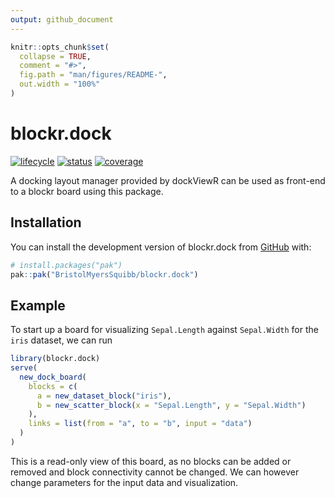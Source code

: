 ```yaml
---
output: github_document
---
```


<!-- README.md is generated from README.Rmd. Please edit that file -->

```r
knitr::opts_chunk$set(
  collapse = TRUE,
  comment = "#>",
  fig.path = "man/figures/README-",
  out.width = "100%"
)
```

# blockr.dock

<!-- badges: start -->
[![lifecycle](https://img.shields.io/badge/lifecycle-experimental-orange.svg)](https://lifecycle.r-lib.org/articles/stages.html#experimental)
[![status](https://github.com/BristolMyersSquibb/blockr.dock/actions/workflows/ci.yaml/badge.svg)](https://github.com/BristolMyersSquibb/blockr.dock/actions/workflows/ci.yaml)
[![coverage](https://codecov.io/gh/BristolMyersSquibb/blockr.dock/graph/badge.svg?token=VoOPRU65KA)](https://app.codecov.io/gh/BristolMyersSquibb/blockr.dock)
<!-- badges: end -->

A docking layout manager provided by dockViewR can be used as front-end to a blockr board using this package.

## Installation

You can install the development version of blockr.dock from [GitHub](https://github.com/) with:

``` r
# install.packages("pak")
pak::pak("BristolMyersSquibb/blockr.dock")
```

## Example

To start up a board for visualizing `Sepal.Length` against `Sepal.Width` for the `iris` dataset, we can run

```r
library(blockr.dock)
serve(
  new_dock_board(
    blocks = c(
      a = new_dataset_block("iris"),
      b = new_scatter_block(x = "Sepal.Length", y = "Sepal.Width")
    ),
    links = list(from = "a", to = "b", input = "data")
  )
)
```

This is a read-only view of this board, as no blocks can be added or removed and block connectivity cannot be changed. We can however change parameters for the input data and visualization.
